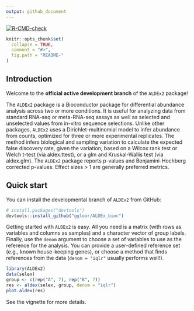 ```yaml
---
output: github_document
---
```


<!-- README.md is generated from README.Rmd. Please edit that file -->

<!-- badges: start -->
  [![R-CMD-check](https://github.com/michellepistner/ALDEx_bioc/workflows/R-CMD-check/badge.svg)](https://github.com/michellepistner/ALDEx_bioc/actions)
<!-- badges: end -->
  
```r
knitr::opts_chunk$set(
  collapse = TRUE,
  comment = "#>",
  fig.path = "README-"
)
```

## Introduction

Welcome to the **official active development branch** of the `ALDEx2` package!

The `ALDEx2` package is a Bioconductor package for differential abundance analysis across two or more conditions. It is useful for analyzing data from standard RNA-seq or meta-RNA-seq assays as well as selected and unselected values from in-vitro sequence selections. Unlike other packages, `ALDEx2` uses a Dirichlet-multinomial model to infer abundance from counts, optimized for three or more experimental replicates. The method infers biological and sampling variation to calculate the expected false discovery rate, given the variation, based on a Wilcox rank test or Welch t-test (via aldex.ttest), or a glm and Kruskal-Wallis test (via aldex.glm). The `ALDEx2` package reports p-values and Benjamini-Hochberg corrected p-values. Effect sizes > 1 are generally preferred metrics.

## Quick start

You can install the developmental branch of `ALDEx2` from GitHub:

```r
# install.packages("devtools")
devtools::install_github("ggloor/ALDEx_bioc")
```

Getting started with `ALDEx2` is easy. All you need is a matrix (with rows as variables and columns as samples) and a character vector of group labels. Finally, use the `denom` argument to choose a set of variables to use as the reference for the analysis. You can provide a user-defined reference set (e.g., known house-keeping genes), or choose a method that finds references from the data (`denom = "iqlr"` usually performs well!).

```r
library(ALDEx2)
data(selex)
group <- c(rep("A", 7), rep("B", 7))
res <- aldex(selex, group, denom = "iqlr")
plot.aldex(res)
```

See the vignette for more details.
